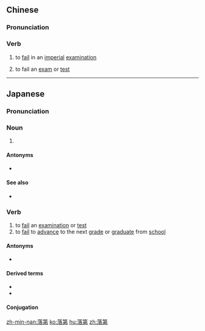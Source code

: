 ==Chinese==
{{zh-forms}}

===Pronunciation===
{{zh-pron
|m=luòdì
|c=lok6 dai6
|h=pfs=lo̍k-thi
|mn=lo̍k-tē
|cat=v
}}

===Verb===
{{zh-verb}}

# {{label|zh|archaic}} to [[fail]] in an [[imperial]] [[examination]]
# {{label|zh|by extension}} to fail an [[exam]] or [[test]]

----

==Japanese==
{{ja-kanjitab|らく|だい|yomi=o}}

===Pronunciation===
{{ja-pron|らくだい|y=o}}

===Noun===
{{ja-noun|らくだい}}

# {{rfdef|ja}}

====Antonyms====
* {{ja-r|及第|きゅうだい}}

====See also====
* {{ja-r|不合格|ふごうかく}}

===Verb===
{{ja-verb-suru|らくだい}}

# to [[fail]] an [[examination]] or [[test]]
# to [[fail]] to [[advance]] to the next [[grade]] or [[graduate]] from [[school]]

====Antonyms====
* {{ja-r|及第する|きゅうだい する|link=及第}}

====Derived terms====
* {{ja-r|落第点|らくだいてん}}
* {{ja-r|落第生|らくだいせい}}

====Conjugation====
{{ja-suru|らくだい}}

[[zh-min-nan:落第]]
[[ko:落第]]
[[hu:落第]]
[[zh:落第]]